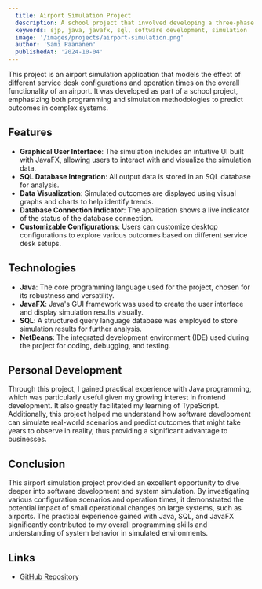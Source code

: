 ```yaml
---
  title: Airport Simulation Project  
  description: A school project that involved developing a three-phase simulation of a real-world scenario using Java, JavaFX, and SQL for data storage and visualization.  
  keywords: sjp, java, javafx, sql, software development, simulation  
  image: '/images/projects/airport-simulation.png'  
  author: 'Sami Paananen'  
  publishedAt: '2024-10-04'  
---
```


This project is an airport simulation application that models the effect of
different service desk configurations and operation times on the overall
functionality of an airport. It was developed as part of a school project,
emphasizing both programming and simulation methodologies to predict outcomes in
complex systems.

## Features

- **Graphical User Interface**: The simulation includes an intuitive UI built
  with JavaFX, allowing users to interact with and visualize the simulation
  data.
- **SQL Database Integration**: All output data is stored in an SQL database for
  analysis.
- **Data Visualization**: Simulated outcomes are displayed using visual graphs
  and charts to help identify trends.
- **Database Connection Indicator**: The application shows a live indicator of
  the status of the database connection.
- **Customizable Configurations**: Users can customize desktop configurations to
  explore various outcomes based on different service desk setups.

## Technologies

- **Java**: The core programming language used for the project, chosen for its
  robustness and versatility.
- **JavaFX**: Java's GUI framework was used to create the user interface and
  display simulation results visually.
- **SQL**: A structured query language database was employed to store simulation
  results for further analysis.
- **NetBeans**: The integrated development environment (IDE) used during the
  project for coding, debugging, and testing.

## Personal Development

Through this project, I gained practical experience with Java programming, which
was particularly useful given my growing interest in frontend development. It
also greatly facilitated my learning of TypeScript. Additionally, this project
helped me understand how software development can simulate real-world scenarios
and predict outcomes that might take years to observe in reality, thus providing
a significant advantage to businesses.

## Conclusion

This airport simulation project provided an excellent opportunity to dive deeper
into software development and system simulation. By investigating various
configuration scenarios and operation times, it demonstrated the potential
impact of small operational changes on large systems, such as airports. The
practical experience gained with Java, SQL, and JavaFX significantly contributed
to my overall programming skills and understanding of system behavior in
simulated environments.

## Links

- [GitHub Repository](https://github.com/Sami-Juhani/AP-Simulation-Java)
